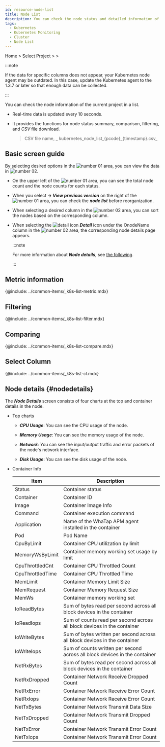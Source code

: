 ```yaml
---
id: resource-node-list
title: Node List
description: You can check the node status and detailed information of the current project.
tags:
  - Kubernetes
  - Kubernetes Monitoring
  - Cluster
  - Node List
---
```


Home > Select Project > <Cmdname sid="cluster" className="uitext" /> > <Cmdname sid="node_list" className="uitext" />

:::note

If the data for specific columns does not appear, your Kubernetes node agent may be outdated. In this case, update the Kubernetes agent to the 1.3.7 or later so that enough data can be collected. 

:::

You can check the node information of the current project in a list.

- Real-time data is updated every 10 seconds.

- It provides the functions for node status summary, comparison, filtering, and _CSV_ file download.
  > CSV file name, _ kubernetes_node_list\_{pcode}\_{timestamp}.csv_

## Basic screen guide

<ImgLang img='k8s-resource-node-list-m.png' desc='Node list basic screen' />

By selecting desired options in the ![number 01](/img/number-01.png) area, you can view the data in ![number 02](/img/number-02.png). 

- On the upper left of the ![number 01](/img/number-01.png) area, you can see the total node count and the node counts for each status.

- When you select **_→ View previous version_** on the right of the ![number 01](/img/number-01.png) area, you can check the **_node list_** before reorganization.

- When selecting a desired column in the ![number 02](/img/number-02.png) area, you can sort the nodes based on the corresponding column. 

- When selecting the ![detail icon](/img/ic-pageview.svg) **_Detail_** icon under the OnodeName column in the ![number 02](/img/number-02.png) area, the corresponding node details page appears. 

  :::note 

  For more information about **_Node details_**, see [the following](#nodedetails).

  :::

## Metric information

{@include: ../common-items/_k8s-list-metric.mdx}

## Filtering

{@include: ../common-items/_k8s-list-filter.mdx}

## Comparing

{@include: ../common-items/_k8s-list-compare.mdx}

## Select Column

{@include: ../common-items/_k8s-list-cl.mdx}

## Node details {#nodedetails}

The **_Node Details_** screen consists of four charts at the top and container details in the node.

<ImgLang img='k8s-resource-node-detail.png' desc='Node Details screen' />

- Top charts

  - **_CPU Usage_**: You can see the CPU usage of the node.

  - **_Memory Usage_**: You can see the memory usage of the node.

  - **_Network_**: You can see the input/output traffic and error packets of the node's network interface.

  - **_Disk Usage_**: You can see the disk usage of the node. 

- Container Info

  | Item               | Description                                                                    |
  | ------------------ | ------------------------------------------------------------------------------ |
  | Status             | Container status                                                               |
  | Container          | Container ID                                                                   |
  | Image              | Container Image Info                                                           |
  | Command            | Container execution command                                                    |
  | Application        | Name of the WhaTap APM agent installed in the container                        |
  | Pod                | Pod Name                                                                       |
  | CpuByLimit         | Container CPU utilization by limit                                             |
  | MemoryWsByLimit    | Container memory working set usage by limit                                    |
  | CpuThrottledCnt    | Container CPU Throttled Count                                                  |
  | CpuThrottledTime   | Container CPU Throttled Time                                                   |
  | MemLimit           | Container Memory Limit Size                                                    |
  | MemRequest         | Container Memory Request Size                                                  |
  | MemWs              | Container memory working set                                                   |
  | IoReadBytes        | Sum of bytes read per second across all block devices in the container         |
  | IoReadIops         | Sum of counts read per second across all block devices in the container        |
  | IoWriteBytes       | Sum of bytes written per second across all block devices in the container      |
  | IoWriteIops        | Sum of counts written per second across all block devices in the container     |
  | NetRxBytes         | Sum of bytes read per second across all block devices in the container         |
  | NetRxDropped       | Container Network Receive Dropped Count                                        |
  | NetRxError         | Container Network Receive Error Count                                          |
  | NetRxIops          | Container Network Receive Error Count                                          |
  | NetTxBytes         | Container Network Transmit Data Size                                           |
  | NetTxDropped       | Container Network Transmit Dropped Count                                       |
  | NetTxError         | Container Network Transmit Error Count                                         |
  | NetTxIops          | Container Network Transmit Error Count                                         |

<!-- 

ImgLang img='whatap_kubernetes_resource_node_list.png' desc='노드 목록' />

다음 기능을 추가로 제공합니다.

* ![비교하기 아이콘](/img/ico-compare.svg) ***비교하기***: 복수의 노드를 선택해 차트 기반으로 사용량을 비교할 수 있습니다.

* ![CSV 다운로드 아이콘](/img/ico-csv.svg) ***CSV 다운로드***: 화면에 표시된 목록 데이터를 CSV 파일로 다운로드할 수 있습니다.

서버 목록 페이지의 데이터는 60초 마다 자동 갱신됩니다. 사용자는 ![일시정지 아이콘](/img/ico-pause.svg) 버튼을 클릭해 데이터의 자동 갱신을 중지하거나 ![재생 아이콘](/img/ico-play-time.svg) 버튼을 클릭해 자동 갱신을 재시작할 수 있습니다.

-->

